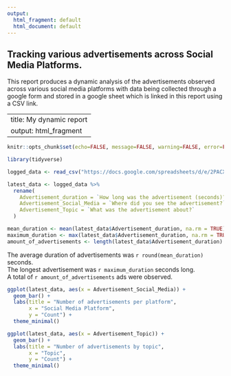 ```yaml
---
output:
  html_fragment: default
  html_document: default
---
```

## Tracking various advertisements across Social Media Platforms. 

This report produces a dynamic analysis of the advertisements observed across various social media platforms with data being collected through a google form and stored in a google sheet which is linked in this report using a CSV link.

---
title: My dynamic report
output: html_fragment
---


```r
knitr::opts_chunk$set(echo=FALSE, message=FALSE, warning=FALSE, error=FALSE)
```

```r
library(tidyverse)
```

```r
logged_data <- read_csv("https://docs.google.com/spreadsheets/d/e/2PACX-1vTw1jgd6Ddopt68SabX1ZwHXxscmkMmSllT-yX-tFOPew-SM81sYUXtu3N_pI9nYWTdPccM9zgipXLU/pub?output=csv")
```

```r
latest_data <- logged_data %>%
  rename(
    Advertisement_duration = `How long was the advertisement (seconds)? Between 1 - 300 (seconds) only`,
    Advertisement_Social_Media = `Where did you see the advertisement?`,
    Advertisement_Topic = `What was the advertisement about?`
  )
```

```r
mean_duration <- mean(latest_data$Advertisement_duration, na.rm = TRUE)
maximum_duration <- max(latest_data$Advertisement_duration, na.rm = TRUE)
amount_of_advertisements <- length(latest_data$Advertisement_duration)
```

The average duration of advertisements was `r round(mean_duration)` seconds.  
The longest advertisement was `r maximum_duration` seconds long.  
A total of `r amount_of_advertisements` ads were observed.

```r
ggplot(latest_data, aes(x = Advertisement_Social_Media)) +
  geom_bar() +
  labs(title = "Number of advertisements per platform",
       x = "Social Media Platform",
       y = "Count") +
  theme_minimal()
```

```r
ggplot(latest_data, aes(x = Advertisement_Topic)) +
  geom_bar() +
  labs(title = "Number of advertisements by topic",
       x = "Topic",
       y = "Count") +
  theme_minimal()
```







       



       












